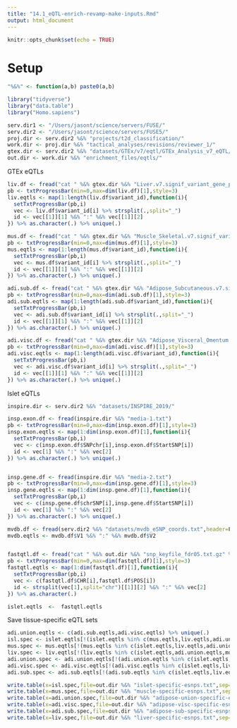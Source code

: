 ```yaml
---
title: "14.1_eQTL-enrich-revamp-make-inputs.Rmd"
output: html_document
---
```


```r
knitr::opts_chunk$set(echo = TRUE)
```

# Setup

```r

"%&%" <- function(a,b) paste0(a,b)

library("tidyverse")
library("data.table")
library("Homo.sapiens")

serv.dir1 <- "/Users/jasont/science/servers/FUSE/" 
serv.dir2 <- "/Users/jasont/science/servers/FUSE5/" 
proj.dir <- serv.dir2 %&% "projects/t2d_classification/"
work.dir <- proj.dir %&% "tactical_analyses/revisions/reviewer_1/"
gtex.dir <- serv.dir2 %&% "datasets/GTEx/v7/eqtl/GTEx_Analysis_v7_eQTL/"
out.dir <- work.dir %&% "enrichment_files/eqtls/"

```


GTEx eQTLs

```r

liv.df <- fread("cat " %&% gtex.dir %&% "Liver.v7.signif_variant_gene_pairs.txt.gz" %&% " | zmore")
pb <- txtProgressBar(min=0,max=dim(liv.df)[1],style=3)
liv.eqtls <- map(1:length(liv.df$variant_id),function(i){
  setTxtProgressBar(pb,i)
  vec <- liv.df$variant_id[i] %>% strsplit(.,split="_")
  id <- vec[[1]][1] %&% ":" %&% vec[[1]][2]
}) %>% as.character(.) %>% unique(.)

mus.df <- fread("cat " %&% gtex.dir %&% "Muscle_Skeletal.v7.signif_variant_gene_pairs.txt.gz" %&% " | zmore")
pb <- txtProgressBar(min=0,max=dim(mus.df)[1],style=3)
mus.eqtls <- map(1:length(mus.df$variant_id),function(i){
  setTxtProgressBar(pb,i)
  vec <- mus.df$variant_id[i] %>% strsplit(.,split="_")
  id <- vec[[1]][1] %&% ":" %&% vec[[1]][2]
}) %>% as.character(.) %>% unique(.)

adi.sub.df <- fread("cat " %&% gtex.dir %&% "Adipose_Subcutaneous.v7.signif_variant_gene_pairs.txt.gz" %&% " | zmore")
pb <- txtProgressBar(min=0,max=dim(adi.sub.df)[1],style=3)
adi.sub.eqtls <- map(1:length(adi.sub.df$variant_id),function(i){
  setTxtProgressBar(pb,i)
  vec <- adi.sub.df$variant_id[i] %>% strsplit(.,split="_")
  id <- vec[[1]][1] %&% ":" %&% vec[[1]][2]
}) %>% as.character(.) %>% unique(.)

adi.visc.df <- fread("cat " %&% gtex.dir %&% "Adipose_Visceral_Omentum.v7.signif_variant_gene_pairs.txt.gz" %&% " | zmore")
pb <- txtProgressBar(min=0,max=dim(adi.visc.df)[1],style=3)
adi.visc.eqtls <- map(1:length(adi.visc.df$variant_id),function(i){
  setTxtProgressBar(pb,i)
  vec <- adi.visc.df$variant_id[i] %>% strsplit(.,split="_")
  id <- vec[[1]][1] %&% ":" %&% vec[[1]][2]
}) %>% as.character(.) %>% unique(.)

```



Islet eQTLs


```r

inspire.dir <- serv.dir2 %&% "datasets/INSPIRE_2019/"

insp.exon.df <- fread(inspire.dir %&% "media-1.txt")
pb <- txtProgressBar(min=0,max=dim(insp.exon.df)[1],style=3)
insp.exon.eqtls <- map(1:dim(insp.exon.df)[1],function(i){
  setTxtProgressBar(pb,i)
  vec <- c(insp.exon.df$SNPchr[i],insp.exon.df$StartSNP[i])
  id <- vec[1] %&% ":" %&% vec[2]
}) %>% as.character(.) %>% unique(.)


insp.gene.df <- fread(inspire.dir %&% "media-2.txt")
pb <- txtProgressBar(min=0,max=dim(insp.gene.df)[1],style=3)
insp.gene.eqtls <- map(1:dim(insp.gene.df)[1],function(i){
  setTxtProgressBar(pb,i)
  vec <- c(insp.gene.df$chrSNP[i],insp.gene.df$StartSNP[i])
  id <- vec[1] %&% ":" %&% vec[2]
}) %>% as.character(.) %>% unique(.)

mvdb.df <- fread(serv.dir2 %&% "datasets/mvdb_eSNP_coords.txt",header=F)
mvdb.eqtls <- mvdb.df$V1 %&% ":" %&% mvdb.df$V2


fastqtl.df <- fread("cat " %&% out.dir %&% "snp_keyfile_fdr05.txt.gz" %&% " | zmore")
pb <- txtProgressBar(min=0,max=dim(fastqtl.df)[1],style=3)
fastqtl.eqtls <- map(1:dim(fastqtl.df)[1],function(i){
  setTxtProgressBar(pb,i)
  vec <- c(fastqtl.df$CHR[i],fastqtl.df$POS[i])
  id <- strsplit(vec[1],split="chr")[[1]][2] %&% ":" %&% vec[2]
}) %>% as.character(.)


```


```r

islet.eqtls  <-  fastqtl.eqtls

```

Save tissue-specific eQTL sets 

```r

adi.union.eqtls <- c(adi.sub.eqtls,adi.visc.eqtls) %>% unique(.)
isl.spec <- islet.eqtls[!(islet.eqtls %in% c(mus.eqtls,liv.eqtls,adi.union.eqtls))]
mus.spec <- mus.eqtls[!(mus.eqtls %in% c(islet.eqtls,liv.eqtls,adi.union.eqtls))]
liv.spec <- liv.eqtls[!(liv.eqtls %in% c(islet.eqtls,adi.union.eqtls,mus.eqtls))]
adi.union.spec <- adi.union.eqtls[!(adi.union.eqtls %in% c(islet.eqtls,liv.eqtls,mus.eqtls))]
adi.visc.spec <- adi.visc.eqtls[!(adi.visc.eqtls %in% c(islet.eqtls,liv.eqtls,mus.eqtls,adi.sub.eqtls))]
adi.sub.spec <- adi.sub.eqtls[!(adi.sub.eqtls %in% c(islet.eqtls,liv.eqtls,mus.eqtls,adi.visc.eqtls))]

```


```r

write.table(x=isl.spec,file=out.dir %&% "islet-specific-esnps.txt",sep="\t",quote=F,row.names=F,col.names=F)
write.table(x=mus.spec,file=out.dir %&% "muscle-specific-esnps.txt",sep="\t",quote=F,row.names=F,col.names=F)
write.table(x=adi.union.spec,file=out.dir %&% "adipose-union-specific-esnps.txt",sep="\t",quote=F,row.names=F,col.names=F)
write.table(x=adi.visc.spec,file=out.dir %&% "adipose-visc-specific-esnps.txt",sep="\t",quote=F,row.names=F,col.names=F)
write.table(x=adi.sub.spec,file=out.dir %&% "adipose-sub-specific-esnps.txt",sep="\t",quote=F,row.names=F,col.names=F)
write.table(x=liv.spec,file=out.dir %&% "liver-specific-esnps.txt",sep="\t",quote=F,row.names=F,col.names=F)



```




